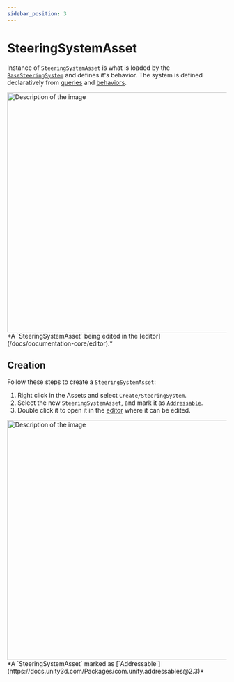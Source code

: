 ```yaml
---
sidebar_position: 3
---
```


# SteeringSystemAsset

Instance of `SteeringSystemAsset` is what is loaded by the [`BaseSteeringSystem`](/docs/documentation-core/base-system/BaseSteeringSystem) and defines it's behavior. The system is defined declaratively from [queries](/docs/category/queries) and [behaviors](/docs/category/behaviors). 

<img src="/img/core/SteeringSystemMain.png" alt="Description of the image" width="550px"/>
*A `SteeringSystemAsset` being edited in the [editor](/docs/documentation-core/editor).*

## Creation

Follow these steps to create a `SteeringSystemAsset`:

1) Right click in the Assets and select `Create/SteeringSystem`. 
2) Select the new `SteeringSystemAsset`, and mark it as [`Addressable`](https://docs.unity3d.com/Packages/com.unity.addressables@2.3). 
3) Double click it to open it in the [editor](/docs/documentation-core/editor) where it can be edited. 

<img src="/img/core/AddressablePath.png" alt="Description of the image" width="550px"/>
*A `SteeringSystemAsset` marked as [`Addressable`](https://docs.unity3d.com/Packages/com.unity.addressables@2.3)*